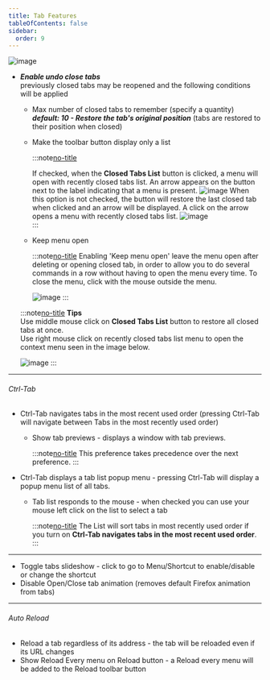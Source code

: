 ```yaml
---
title: Tab Features
tableOfContents: false
sidebar:
  order: 9
---
```



<Image class="help-img" src={eventsTabFeatures} alt="image" />

- **_Enable undo close tabs_** <br /> previously closed tabs may be reopened and the following
  conditions will be applied

  - Max number of closed tabs to remember (specify a quantity) **_default: 10 - Restore the tab's
    original position_** (tabs are restored to their position when closed)
  - Make the toolbar button display only a list

    :::note[no-title]

    <div class="grid grid-cols-[1fr,60px] gap-2">
      If checked, when the <b>Closed Tabs List</b> button is clicked, a menu will open with recently
      closed tabs list. An arrow appears on the button next to the label indicating that a menu is
      present.
      <Image class="!mt-0 w-[40px] self-center" src={closedListButton} alt="image" />
      When this option is not checked, the button will restore the last closed tab when clicked and
      an arrow will be displayed. A click on the arrow opens a menu with recently closed tabs list.
      <Image class="!mt-0 w-[55px] self-center" src={closedListMenuButton} alt="image" />
    </div>
    :::

  - Keep menu open

    :::note[no-title]
    Enabling 'Keep menu open' leave the menu open after deleting or opening closed tab, in order to
    allow you to do several commands in a row without having to open the menu every time. To close
    the menu, click with the mouse outside the menu.

    <Image src={keepMenuOpen} alt="image" />
    :::

  :::note[no-title]
  **Tips** <br /> Use middle mouse click on <b>Closed Tabs List</b> button to restore all closed
  tabs at once. <br />Use right mouse click on recently closed tabs list menu to open the context
  menu seen in the image below.

  <Image class="m-auto" src={closedTabsButtonContextMenu} alt="image" />
  :::

---

###### Ctrl-Tab

- Ctrl-Tab navigates tabs in the most recent used order (pressing Ctrl-Tab will navigate between
  Tabs in the most recently used order)

  - Show tab previews - displays a window with tab previews.

    :::note[no-title]
    This preference takes precedence over the next preference.
    :::

- Ctrl-Tab displays a tab list popup menu - pressing Ctrl-Tab will display a popup menu list of all
  tabs.

  - Tab list responds to the mouse - when checked you can use your mouse left click on the list to
    select a tab

    :::note[no-title]
    The List will sort tabs in most recently used order if you turn on <b>Ctrl-Tab navigates tabs in
    the most recent used order</b>.
    :::

---

- Toggle tabs slideshow - click to go to Menu/Shortcut to enable/disable or change the shortcut
- Disable Open/Close tab animation (removes default Firefox animation from tabs)

---

###### Auto Reload

- Reload a tab regardless of its address - the tab will be reloaded even if its URL changes
- Show Reload Every menu on Reload button - a Reload every menu will be added to the Reload toolbar
  button

[no-title]: #
